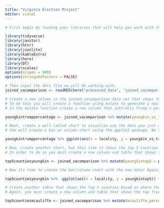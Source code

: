 ```yaml
---
title: "Virginia Election Project"
editor: visual
---
```


```r
# First begin by loading your libraries that will help you work with this data

library(tidyverse)
library(janitor)
library(httr)
library(jsonlite)
library(kableExtra)
library(here)
library(DT)
library(scales)
options(scipen = 999)
options(stringsAsFactors = FALSE)
```

```r
# Then input the data file we will be working with.
joined_vacomparison <- readRDS(here("processed_data", "joined_vacomparison.rds"))
```

```r
# Create a new column in the joined_vacomparison data set that shows the difference between the percentage of the vote Youngkin received and what Trump received. This column should include only the top 5 counties with the highest differences between Youngkin and Trump votes. 
# To do this you will create a function using mutate to generate a new table with the new column included. 
# In the mutate function create a new column that subtracts Trump's percentage points from Youngkin's percentage points. Be sure to create a clear name to describe this new column and table. Use the head function to filter for the top 5 counties.

youngkintrumppercentage <- joined_vacomparison %>% mutate(youngkin_vs_trump = pct_youngkin - trump_pct) %>% head(5)
```

```r
# Next, create a well-labled chart to visualize use the data you just created.
# You will create a bar or column chart using the ggplot2 package. Be sure to properly label each axis and give the chart its own title.

youngkintrumppercentage %>% ggplot(aes(x = locality, y = youngkin_vs_trump)) + geom_col() + coord_flip() + scale_y_continuous(name = "Youngkin vs Trump Vote Percentage") + scale_x_discrete(name ="Virginia Localities") + labs(title = "Top 5 Highest Margins Between Youngkin & Trump")
```

```r
# Now, create another chart, but this time it shows the top 5 counties where Youngkin got the highest percentage of the vote.
# In order to do so you must create a new column and table that shows the top five counties where Youngkin did best. 

top5countiesyoungkin <- joined_vacomparison %>% mutate(youngkintop5 = pct_youngkin) %>% head(5)
```

```r
# Now its time to create the bar/column chart with the new data! Again, use ggplot2 to make the chart and give proper axis and chart titles.

top5countiesyoungkin %>%  ggplot(aes(x = locality, y = youngkintop5)) + geom_col() + coord_flip() + scale_y_continuous(name = "Youngkin's Percentage of the Vote") + scale_x_discrete(name = "Virginia Localities") + labs(title = "Youngkin's Top 5 Victories")
```

```r
# Create another table that shows the Top 5 counties based on where the other candidate, Mcauliffe, got the highest percentage of the vote. 
# Again, you must create a new column and table that shows the top five counties where Mcauliffe did best. You should clean up the data set, so filter out the other data from the original table that is not relevant to Mcauliffe's results using the select function.

top5countiesmcauliffe <- joined_vacomparison %>% mutate(mcauliffe_percentage_of_vote = pct_mcauliffe, mcauliffe_number_of_votes = mcauliffe) %>% head(5) %>% select(-biden, -trump, -biden_pct, -trump_pct, -youngkin, -pct_youngkin, -mcauliffe, -pct_mcauliffe)
```
